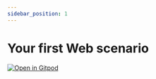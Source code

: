 ```yaml
---
sidebar_position: 1
---
```



# Your first Web scenario

[![Open in Gitpod](https://gitpod.io/button/open-in-gitpod.svg)](https://gitpod.io/#https://github.com/serenity-js/serenity-js-playwright-test-template)

<ArticleComingSoon />
